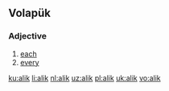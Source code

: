 ==Volapük==
===Adjective===
{{head|vo|adjective}}
# [[each]]
# [[every]]

[[ku:alik]]
[[li:alik]]
[[nl:alik]]
[[uz:alik]]
[[pl:alik]]
[[uk:alik]]
[[vo:alik]]